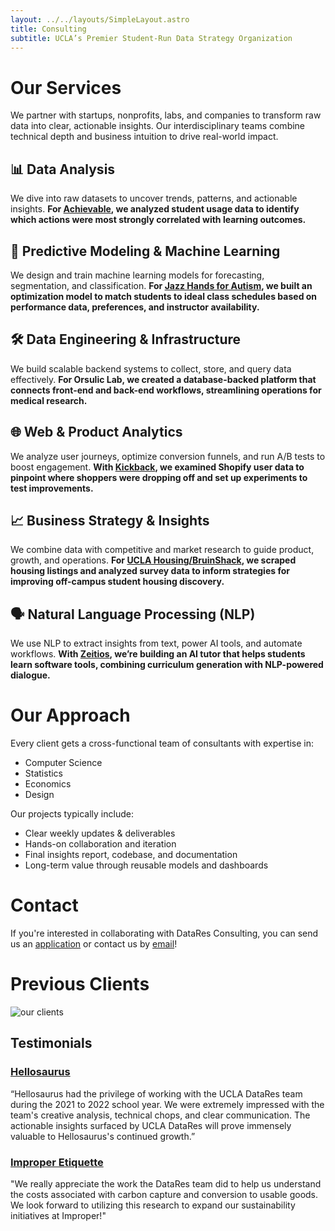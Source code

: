 ```yaml
---
layout: ../../layouts/SimpleLayout.astro
title: Consulting
subtitle: UCLA’s Premier Student-Run Data Strategy Organization
---
```



# Our Services

We partner with startups, nonprofits, labs, and companies to transform raw data into clear, actionable insights. Our interdisciplinary teams combine technical depth and business intuition to drive real-world impact.

## 📊 Data Analysis
We dive into raw datasets to uncover trends, patterns, and actionable insights.
**For [Achievable](https://achievable.me/), we analyzed student usage data to identify which actions were most strongly correlated with learning outcomes.**

## 🧠 Predictive Modeling & Machine Learning
We design and train machine learning models for forecasting, segmentation, and classification.
**For [Jazz Hands for Autism](https://www.jazzhandsforautism.org/), we built an optimization model to match students to ideal class schedules based on performance data, preferences, and instructor availability.**

## 🛠️ Data Engineering & Infrastructure
We build scalable backend systems to collect, store, and query data effectively.
**For Orsulic Lab, we created a database-backed platform that connects front-end and back-end workflows, streamlining operations for medical research.**

## 🌐 Web & Product Analytics
We analyze user journeys, optimize conversion funnels, and run A/B tests to boost engagement.
**With [Kickback](https://drinkkickback.com/), we examined Shopify user data to pinpoint where shoppers were dropping off and set up experiments to test improvements.**

## 📈 Business Strategy & Insights
We combine data with competitive and market research to guide product, growth, and operations.
**For [UCLA Housing/BruinShack](https://www.unishack.org/ucla), we scraped housing listings and analyzed survey data to inform strategies for improving off-campus student housing discovery.**

## 🗣️ Natural Language Processing (NLP)
We use NLP to extract insights from text, power AI tools, and automate workflows.
**With [Zeitios](https://www.zeitios.com/), we’re building an AI tutor that helps students learn software tools, combining curriculum generation with NLP-powered dialogue.**

# Our Approach

Every client gets a cross-functional team of consultants with expertise in:
- Computer Science
- Statistics
- Economics
- Design

Our projects typically include:
- Clear weekly updates & deliverables
- Hands-on collaboration and iteration
- Final insights report, codebase, and documentation
- Long-term value through reusable models and dashboards

# Contact

If you're interested in collaborating with DataRes Consulting, you can send us an [application](https://docs.google.com/forms/d/e/1FAIpQLSesbIvmw-Ghy5jeXDJbfaXnEwtsVrwXL9ikIX3MG90ySQ49Vg/viewform)
or contact us by [email](mailto:ucladatares.partnerships@gmail.com)!

# Previous Clients

<Image src={clients} alt="our clients" />


## Testimonials

### [Hellosaurus](https://www.hellosaurus.com/)

“Hellosaurus had the privilege of working with the UCLA DataRes team during the 2021 to 2022 school
year. We were extremely impressed with the team's creative analysis, technical chops,
and clear communication. The actionable insights surfaced by UCLA DataRes will prove
immensely valuable to Hellosaurus's continued growth.”

### [Improper Etiquette](https://improper.org/)

"We really appreciate the work the DataRes team did to help us understand the costs associated with carbon capture and conversion to usable goods. We look forward to utilizing this research to expand our sustainability initiatives at Improper!"

